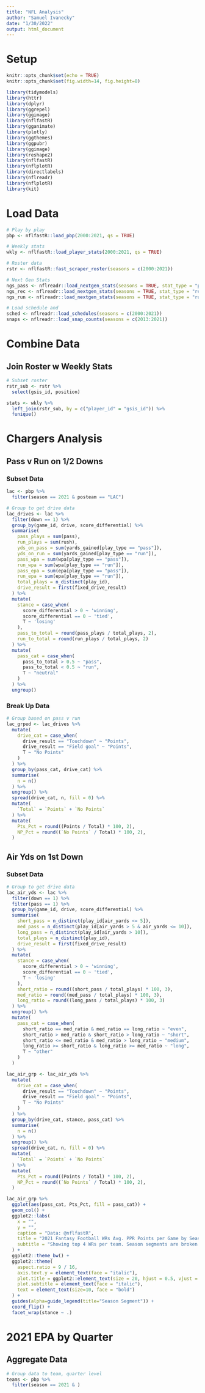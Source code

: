 ```yaml
---
title: "NFL Analysis"
author: "Samuel Ivanecky"
date: "1/30/2022"
output: html_document
---
```


# Setup
```r
knitr::opts_chunk$set(echo = TRUE)
knitr::opts_chunk$set(fig.width=14, fig.height=8) 

library(tidymodels)
library(httr)
library(dplyr)
library(ggrepel)
library(ggimage)
library(nflfastR)
library(gganimate)
library(plotly)
library(ggthemes)
library(ggpubr)
library(ggimage)
library(reshape2)
library(nflfastR)
library(nflplotR)
library(directlabels)
library(nflreadr)
library(nflplotR)
library(kit)
```

# Load Data
```r
# Play by play
pbp <- nflfastR::load_pbp(2000:2021, qs = TRUE)

# Weekly stats
wkly <- nflfastR::load_player_stats(2000:2021, qs = TRUE)

# Roster data
rstr <- nflfastR::fast_scraper_roster(seasons = c(2000:2021))

# Next Gen Stats
ngs_pass <- nflreadr::load_nextgen_stats(seasons = TRUE, stat_type = "passing")
ngs_rec <- nflreadr::load_nextgen_stats(seasons = TRUE, stat_type = "receiving")
ngs_run <- nflreadr::load_nextgen_stats(seasons = TRUE, stat_type = "rushing")

# Load schedule and 
sched <- nflreadr::load_schedules(seasons = c(2000:2021))
snaps <- nflreadr::load_snap_counts(seasons = c(2013:2021))
```

# Combine Data
## Join Roster w Weekly Stats
```r
# Subset roster
rstr_sub <- rstr %>%
  select(gsis_id, position)

stats <- wkly %>%
  left_join(rstr_sub, by = c("player_id" = "gsis_id")) %>%
  funique()
```

# Chargers Analysis
## Pass v Run on 1/2 Downs
### Subset Data
```r
lac <- pbp %>%
  filter(season == 2021 & posteam == "LAC")

# Group to get drive data
lac_drives <- lac %>%
  filter(down == 1) %>%
  group_by(game_id, drive, score_differential) %>%
  summarise(
    pass_plays = sum(pass),
    run_plays = sum(rush),
    yds_on_pass = sum(yards_gained[play_type == "pass"]),
    yds_on_run = sum(yards_gained[play_type == "run"]),
    pass_wpa = sum(wpa[play_type == "pass"]),
    run_wpa = sum(wpa[play_type == "run"]),
    pass_epa = sum(epa[play_type == "pass"]),
    run_epa = sum(epa[play_type == "run"]),
    total_plays = n_distinct(play_id),
    drive_result = first(fixed_drive_result)
  ) %>%
  mutate(
    stance = case_when(
      score_differential > 0 ~ 'winning',
      score_differential == 0 ~ 'tied',
      T ~ 'losing'
    ),
    pass_to_total = round(pass_plays / total_plays, 2),
    run_to_total = round(run_plays / total_plays, 2)
  ) %>%
  mutate(
    pass_cat = case_when(
      pass_to_total > 0.5 ~ "pass",
      pass_to_total < 0.5 ~ "run",
      T ~ "neutral"
    )
  ) %>%
  ungroup()
```

### Break Up Data
```r
# Group based on pass v run
lac_grped <- lac_drives %>%
  mutate(
    drive_cat = case_when(
      drive_result == "Touchdown" ~ "Points",
      drive_result == "Field goal" ~ "Points",
      T ~ "No Points"
    )
  ) %>%
  group_by(pass_cat, drive_cat) %>%
  summarise(
    n = n()
  ) %>%
  ungroup() %>%
  spread(drive_cat, n, fill = 0) %>%
  mutate(
    `Total` = `Points` + `No Points`
  ) %>%
  mutate(
    Pts_Pct = round((Points / Total) * 100, 2),
    NP_Pct = round((`No Points` / Total) * 100, 2),
  )
```

## Air Yds on 1st Down
### Subset Data
```r
# Group to get drive data
lac_air_yds <- lac %>%
  filter(down == 1) %>%
  filter(pass == 1) %>%
  group_by(game_id, drive, score_differential) %>%
  summarise(
    short_pass = n_distinct(play_id[air_yards <= 5]),
    med_pass = n_distinct(play_id[air_yards > 5 & air_yards <= 10]),
    long_pass = n_distinct(play_id[air_yards > 10]),
    total_plays = n_distinct(play_id),
    drive_result = first(fixed_drive_result)
  ) %>%
  mutate(
    stance = case_when(
      score_differential > 0 ~ 'winning',
      score_differential == 0 ~ 'tied',
      T ~ 'losing'
    ),
    short_ratio = round((short_pass / total_plays) * 100, 3),
    med_ratio = round((med_pass / total_plays) * 100, 3),
    long_ratio = round((long_pass / total_plays) * 100, 3)
  ) %>%
  ungroup() %>%
  mutate(
    pass_cat = case_when(
      short_ratio == med_ratio & med_ratio == long_ratio ~ "even",
      short_ratio > med_ratio & short_ratio > long_ratio ~ "short",
      short_ratio <= med_ratio & med_ratio > long_ratio ~ "medium",
      long_ratio >= short_ratio & long_ratio >= med_ratio ~ "long",
      T ~ "other"
    )
  )

lac_air_grp <- lac_air_yds %>%
  mutate(
    drive_cat = case_when(
      drive_result == "Touchdown" ~ "Points",
      drive_result == "Field goal" ~ "Points",
      T ~ "No Points"
    )
  ) %>%
  group_by(drive_cat, stance, pass_cat) %>%
  summarise(
    n = n()
  ) %>%
  ungroup() %>%
  spread(drive_cat, n, fill = 0) %>%
  mutate(
    `Total` = `Points` + `No Points`
  ) %>%
  mutate(
    Pts_Pct = round((Points / Total) * 100, 2),
    NP_Pct = round((`No Points` / Total) * 100, 2),
  )

lac_air_grp %>%
  ggplot(aes(pass_cat, Pts_Pct, fill = pass_cat)) +
  geom_col() +
  ggplot2::labs(
    x = "",
    y = "",
    caption = "Data: @nflfastR",
    title = "2021 Fantasy Football WRs Avg. PPR Points per Game by Season Halves",
    subtitle = "Showing top 4 WRs per team. Season segments are broken into four: H1 is Weeks 1-8, H2 is Weeks 9-16. Only showing PPR points for receptions."
  ) +
  ggplot2::theme_bw() +
  ggplot2::theme(
    aspect.ratio = 9 / 16,
    axis.text.y = element_text(face = "italic"),
    plot.title = ggplot2::element_text(size = 20, hjust = 0.5, vjust = 0.5, face = "bold"),
    plot.subtitle = element_text(face = "italic"),
    text = element_text(size=10, face = "bold")
  ) +
  guides(alpha=guide_legend(title="Season Segment")) +
  coord_flip() +
  facet_wrap(stance ~ .)
```

# 2021 EPA by Quarter
## Aggregate Data
```r
# Group data to team, quarter level
teams <- pbp %>%
  filter(season == 2021 & )
```
